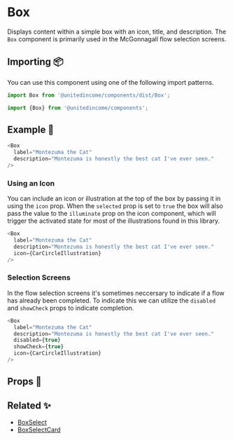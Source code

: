 
# Box

Displays content within a simple box with an icon, title, and description. The `Box` component is primarily used in the McGonnagall flow selection screens.

## Importing 📦

You can use this component using one of the following import patterns.

```javascript
import Box from '@unitedincome/components/dist/Box';
```

```javascript
import {Box} from '@unitedincome/components';
```

## Example 🚀

<Preview>
  <Box
    label="Montezuma the Cat"
    description="Montezuma is honestly the best cat I've ever seen."
  />
</Preview>

```javascript
<Box
  label="Montezuma the Cat"
  description="Montezuma is honestly the best cat I've ever seen."
/>
```

### Using an Icon

You can include an icon or illustration at the top of the box by passing it in using the `icon` prop. When the `selected` prop is set to `true` the box will also pass the value to the `illuminate` prop on the icon component, which will trigger the activated state for most of the illustrations found in this library.

<Preview>
  <Box
    label="Montezuma the Cat"
    description="Montezuma is honestly the best cat I've ever seen."
    icon={CarCircleIllustration}
  />
</Preview>

```javascript
<Box
  label="Montezuma the Cat"
  description="Montezuma is honestly the best cat I've ever seen."
  icon={CarCircleIllustration}
/>
```

### Selection Screens

In the flow selection screens it's sometimes neccersary to indicate if a flow has already been completed. To indicate this we can utilize the `disabled` and `showCheck` props to indicate completion.

<Preview>
  <Box
    label="Montezuma the Cat"
    description="Montezuma is honestly the best cat I've ever seen."
    disabled={true}
    showCheck={true}
    icon={CarCircleIllustration}
  />
</Preview>

```javascript
<Box
  label="Montezuma the Cat"
  description="Montezuma is honestly the best cat I've ever seen."
  disabled={true}
  showCheck={true}
  icon={CarCircleIllustration}
/>
```

## Props 🔧

<Props of={Box} />

## Related ✨

- [BoxSelect](/?path=/story/molecules-boxselect--default)
- [BoxSelectCard](/?path=/story/complex-organisms-boxselectcard--active)
